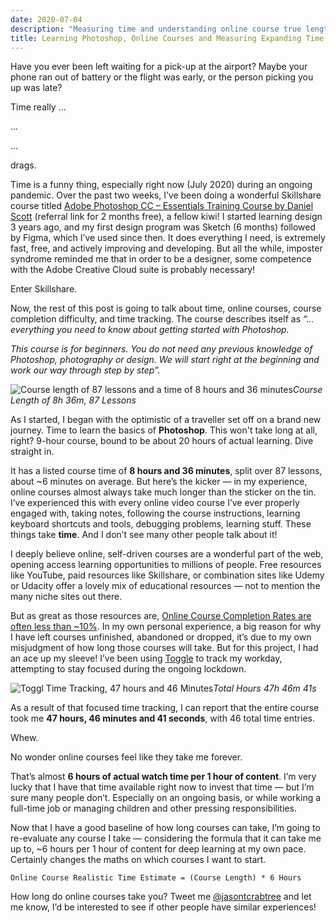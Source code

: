 ```yaml
---
date: 2020-07-04
description: "Measuring time and understanding online course true lengths. Alternative title: Time is wack, and impossible to predict."
title: Learning Photoshop, Online Courses and Measuring Expanding Time
---
```


Have you ever been left waiting for a pick-up at the airport? Maybe your phone ran out of battery or the flight was early, or the person picking you up was late?

Time really ...

...

...

drags.

Time is a funny thing, especially right now (July 2020) during an ongoing pandemic. Over the past two weeks, I’ve been doing a wonderful Skillshare course titled [Adobe Photoshop CC – Essentials Training Course by Daniel Scott](https://skl.sh/2B9l1BA) (referral link for 2 months free), a fellow kiwi! I started learning design 3 years ago, and my first design program was Sketch (6 months) followed by Figma, which I’ve used since then. It does everything I need, is extremely fast, free, and actively improving and developing. But all the while, imposter syndrome reminded me that in order to be a designer, some competence with the Adobe Creative Cloud suite is probably necessary!

Enter Skillshare.

Now, the rest of this post is going to talk about time, online courses, course completion difficulty, and time tracking. The course describes itself as *“… everything you need to know about getting started with Photoshop.*

*This course is for beginners. You do not need any previous knowledge of Photoshop, photography or design. We will start right at the beginning and work our way through step by step”.*

![Course length of 87 lessons and a time of 8 hours and 36 minutes](https://res.cloudinary.com/jasontcrabtree/image/upload/v1593954083/Portfolio-2020/Screenshot_2020-07-03_at_21.24.39.png)*Course Length of 8h 36m, 87 Lessons*

As I started, I began with the optimistic of a traveller set off on a brand new journey. Time to learn the basics of **Photoshop**. This won't take long at all, right? 9-hour course, bound to be about 20 hours of actual learning. Dive straight in.

It has a listed course time of **8 hours and 36 minutes**, split over 87 lessons, about ~6 minutes on average. But here’s the kicker — in my experience, online courses almost always take much longer than the sticker on the tin. I’ve experienced this with every online video course I’ve ever properly engaged with, taking notes, following the course instructions, learning keyboard shortcuts and tools, debugging problems, learning stuff. These things take **time**. And I don’t see many other people talk about it!

I deeply believe online, self-driven courses are a wonderful part of the web, opening access learning opportunities to millions of people. Free resources like YouTube, paid resources like Skillshare, or combination sites like Udemy or Udacity offer a lovely mix of educational resources — not to mention the many niche sites out there.

But as great as those resources are, [Online Course Completion Rates are often less than ~10%](https://elearningindustry.com/increase-completion-rates-online-course-5-ways). In my own personal experience, a big reason for why I have left courses unfinished, abandoned or dropped, it’s due to my own misjudgment of how long those courses will take. But for this project, I had an ace up my sleeve! I’ve been using [Toggle](https://toggl.com/) to track my workday, attempting to stay focused during the ongoing lockdown.

![Toggl Time Tracking, 47 hours and 46 Minutes](https://res.cloudinary.com/jasontcrabtree/image/upload/v1593963916/Portfolio-2020/Screenshot_2020-07-05_at_16.44.59.png)*Total Hours 47h 46m 41s*

As a result of that focused time tracking, I can report that the entire course took me **47 hours, 46 minutes and 41 seconds**, with 46 total time entries.

Whew.

No wonder online courses feel like they take me forever.

That’s almost **6 hours of actual watch time per 1 hour of content**. I’m very lucky that I have that time available right now to invest that time — but I’m sure many people don’t. Especially on an ongoing basis, or while working a full-time job or managing children and other pressing responsibilities.

Now that I have a good baseline of how long courses can take, I’m going to re-evaluate any course I take — considering the formula that it can take me up to,  ~6 hours per 1 hour of content for deep learning at my own pace. Certainly changes the maths on which courses I want to start.

`Online Course Realistic Time Estimate = (Course Length) * 6 Hours`

How long do online courses take you? Tweet me [@jasontcrabtree](https://twitter.com/@jasontcrabtree) and let me know, I’d be interested to see if other people have similar experiences!
